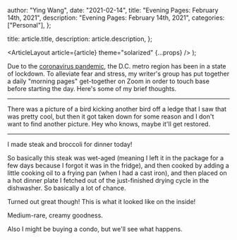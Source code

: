 
  author: "Ying Wang",
  date: "2021-02-14",
  title: "Evening Pages: February 14th, 2021",
  description: "Evening Pages: February 14th, 2021",
  categories: ["Personal"],
};

  title: article.title,
  description: article.description,
};

  <ArticleLayout article={article} theme="solarized" {...props} />
);

Due to the [coronavirus
pandemic](https://en.wikipedia.org/wiki/2019-20_coronavirus_pandemic), the D.C.
metro region has been in a state of lockdown. To alleviate fear and stress, my
writer's group has put together a daily "morning pages" get-together on Zoom in
order to touch base before starting the day. Here's some of my brief thoughts.

---

There was a picture of a bird kicking another bird off a ledge that I saw that
was pretty cool, but then it got taken down for some reason and I don't want to
find another picture. Hey who knows, maybe it'll get restored.

---

I made steak and broccoli for dinner today!

[](/img/posts/2021/02/14/evening_pages_1.jpg)

So basically this steak was wet-aged (meaning I left it in the package for a few
days because I forgot it was in the fridge), and then cooked by adding a little
cooking oil to a frying pan (when I had a cast iron), and then placed on a hot
dinner plate I fetched out of the just-finished drying cycle in the dishwasher.
So basically a lot of chance.

Turned out great though! This is what it looked like on the inside!

[](/img/posts/2021/02/14/evening_pages_2.jpg)

Medium-rare, creamy goodness.

Also I might be buying a condo, but we'll see what happens.
